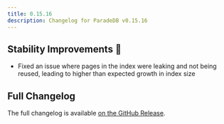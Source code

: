 ```yaml
---
title: 0.15.16
description: Changelog for ParadeDB v0.15.16
---
```


## Stability Improvements 💪

- Fixed an issue where pages in the index were leaking and not being reused, leading to higher than expected growth in index size

## Full Changelog

The full changelog is available [on the GitHub Release](https://github.com/paradedb/paradedb/releases/tag/v0.15.16).
